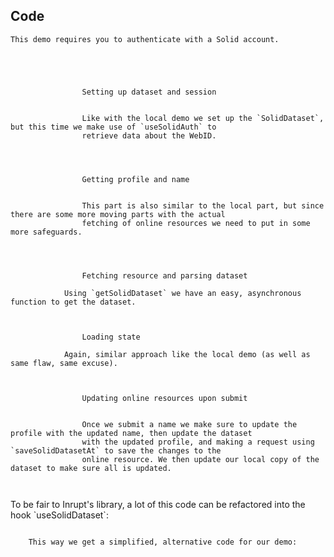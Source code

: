 
<Content>
    <h2 className="subtitle">Code</h2>

    This demo requires you to authenticate with a Solid account.
</Content>

<Code language="tsx" id="InruptSolidDemo" code={solidDemoCode} className="line-numbers">
    <Walkthrough>
        <tr>
            <td>
                <CodeLink id="InruptSolidDemo" lines={["14-15"]}>Setting up dataset and session</CodeLink>
            </td>
            <td>
                Like with the local demo we set up the `SolidDataset`, but this time we make use of `useSolidAuth` to
                retrieve data about the WebID.
            </td>
        </tr>
        <tr>
            <td>
                <CodeLink id="InruptSolidDemo" lines={["16-17"]}>Getting profile and name</CodeLink>
            </td>
            <td>
                This part is also similar to the local part, but since there are some more moving parts with the actual
                fetching of online resources we need to put in some more safeguards.
            </td>
        </tr>
        <tr>
            <td>
                <CodeLink id="InruptSolidDemo" lines={["20-21"]}>Fetching resource and parsing dataset</CodeLink>
            </td>
            <td>Using `getSolidDataset` we have an easy, asynchronous function to get the dataset.</td>
        </tr>
        <tr>
            <td>
                <CodeLink id="InruptSolidDemo" lines={["24-26"]}>Loading state</CodeLink>
            </td>
            <td>Again, similar approach like the local demo (as well as same flaw, same excuse).</td>
        </tr>
        <tr>
            <td>
                <CodeLink id="InruptSolidDemo" lines={["29-32"]}>Updating online resources upon submit</CodeLink>
            </td>
            <td>
                Once we submit a name we make sure to update the profile with the updated name, then update the dataset
                with the updated profile, and making a request using `saveSolidDatasetAt` to save the changes to the
                online resource. We then update our local copy of the dataset to make sure all is updated.
            </td>
        </tr>
    </Walkthrough>
</Code>

<Content>
    To be fair to Inrupt's library, <CodeLink id="InruptSolidDemo" lines={["14-15", "25-28", "37-38"]}>a lot of this
    code</CodeLink> can be refactored into the hook `useSolidDataset`:
</Content>

<Code id="UseSolidDataset" language="typescript" code={useSolidDataset} className="line-numbers" />

<Content>
    This way we get a simplified, alternative code for our demo:
</Content>

<Code id="SolidAlternativeDemo" language="tsx" code={solidAlternativeDemo} className="line-numbers" />
